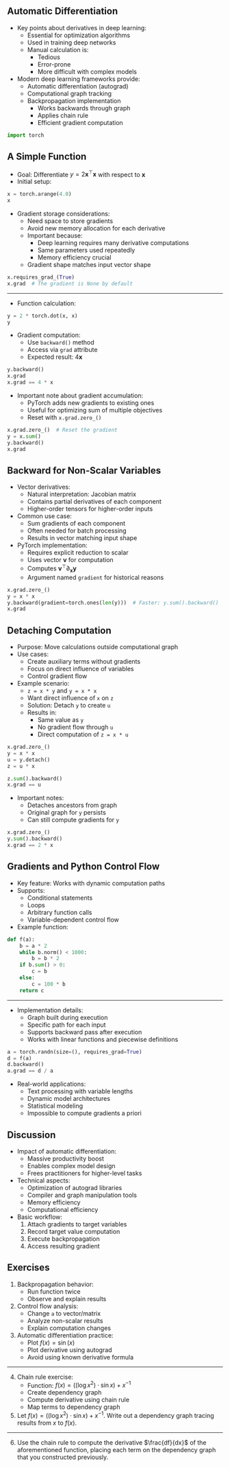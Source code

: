 ## Automatic Differentiation

- Key points about derivatives in deep learning:
  * Essential for optimization algorithms
  * Used in training deep networks
  * Manual calculation is:
    - Tedious
    - Error-prone
    - More difficult with complex models

- Modern deep learning frameworks provide:
  * Automatic differentiation (autograd)
  * Computational graph tracking
  * Backpropagation implementation
    - Works backwards through graph
    - Applies chain rule
    - Efficient gradient computation

```python
import torch
```

## A Simple Function

- Goal: Differentiate $y = 2\mathbf{x}^{\top}\mathbf{x}$ with respect to $\mathbf{x}$
- Initial setup:

```python
x = torch.arange(4.0)
x
```

- Gradient storage considerations:
  * Need space to store gradients
  * Avoid new memory allocation for each derivative
  * Important because:
    - Deep learning requires many derivative computations
    - Same parameters used repeatedly
    - Memory efficiency crucial
  * Gradient shape matches input vector shape

```python
x.requires_grad_(True)
x.grad  # The gradient is None by default
```

--- 

- Function calculation:

```python
y = 2 * torch.dot(x, x)
y
```

- Gradient computation:
  * Use `backward()` method
  * Access via `grad` attribute
  * Expected result: $4\mathbf{x}$

```python
y.backward()
x.grad
x.grad == 4 * x
```

- Important note about gradient accumulation:
  * PyTorch adds new gradients to existing ones
  * Useful for optimizing sum of multiple objectives
  * Reset with `x.grad.zero_()`

```python
x.grad.zero_()  # Reset the gradient
y = x.sum()
y.backward()
x.grad
```

## Backward for Non-Scalar Variables

- Vector derivatives:
  * Natural interpretation: Jacobian matrix
  * Contains partial derivatives of each component
  * Higher-order tensors for higher-order inputs

- Common use case:
  * Sum gradients of each component
  * Often needed for batch processing
  * Results in vector matching input shape

- PyTorch implementation:
  * Requires explicit reduction to scalar
  * Uses vector $\mathbf{v}$ for computation
  * Computes $\mathbf{v}^\top \partial_{\mathbf{x}} \mathbf{y}$
  * Argument named `gradient` for historical reasons

```python
x.grad.zero_()
y = x * x
y.backward(gradient=torch.ones(len(y)))  # Faster: y.sum().backward()
x.grad
```

## Detaching Computation

- Purpose: Move calculations outside computational graph
- Use cases:
  * Create auxiliary terms without gradients
  * Focus on direct influence of variables
  * Control gradient flow

- Example scenario:
  * `z = x * y` and `y = x * x`
  * Want direct influence of `x` on `z`
  * Solution: Detach `y` to create `u`
  * Results in:
    - Same value as `y`
    - No gradient flow through `u`
    - Direct computation of `z = x * u`

```python
x.grad.zero_()
y = x * x
u = y.detach()
z = u * x

z.sum().backward()
x.grad == u
```

- Important notes:
  * Detaches ancestors from graph
  * Original graph for `y` persists
  * Can still compute gradients for `y`

```python
x.grad.zero_()
y.sum().backward()
x.grad == 2 * x
```

## Gradients and Python Control Flow

- Key feature: Works with dynamic computation paths
- Supports:
  * Conditional statements
  * Loops
  * Arbitrary function calls
  * Variable-dependent control flow

- Example function:
```python
def f(a):
    b = a * 2
    while b.norm() < 1000:
        b = b * 2
    if b.sum() > 0:
        c = b
    else:
        c = 100 * b
    return c
```

---

- Implementation details:
  * Graph built during execution
  * Specific path for each input
  * Supports backward pass after execution
  * Works with linear functions and piecewise definitions

```python
a = torch.randn(size=(), requires_grad=True)
d = f(a)
d.backward()
a.grad == d / a
```

- Real-world applications:
  * Text processing with variable lengths
  * Dynamic model architectures
  * Statistical modeling
  * Impossible to compute gradients a priori

## Discussion

- Impact of automatic differentiation:
  * Massive productivity boost
  * Enables complex model design
  * Frees practitioners for higher-level tasks

- Technical aspects:
  * Optimization of autograd libraries
  * Compiler and graph manipulation tools
  * Memory efficiency
  * Computational efficiency

- Basic workflow:
  1. Attach gradients to target variables
  2. Record target value computation
  3. Execute backpropagation
  4. Access resulting gradient

## Exercises

1. Backpropagation behavior:
   * Run function twice
   * Observe and explain results

2. Control flow analysis:
   * Change `a` to vector/matrix
   * Analyze non-scalar results
   * Explain computation changes

3. Automatic differentiation practice:
   * Plot $f(x) = \sin(x)$
   * Plot derivative using autograd
   * Avoid using known derivative formula

---

4. Chain rule exercise:
   * Function: $f(x) = ((\log x^2) \cdot \sin x) + x^{-1}$
   * Create dependency graph
   * Compute derivative using chain rule
   * Map terms to dependency graph

5. Let $f(x) = ((\log x^2) \cdot \sin x) + x^{-1}$. Write out a dependency graph tracing results from $x$ to $f(x)$. 

---

6. Use the chain rule to compute the derivative $\frac{df}{dx}$ of the aforementioned function, placing each term on the dependency graph that you constructed previously. 
 


